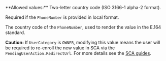 <ResponseField name="PhoneNumber" type="string">
**Allowed values:** Two-letter country code (ISO 3166-1 alpha-2 format).

Required if the `PhoneNumber` is provided in local format.

The country code of the `PhoneNumber`, used to render the value in the E.164 standard.

**Caution:** If `UserCategory` is `OWNER`, modifying this value means the user will be required to re-enroll the new value in SCA via the `PendingUserAction.RedirectUrl`. For more details see the [SCA guides](/guides/users/sca/enrollment).
</ResponseField>